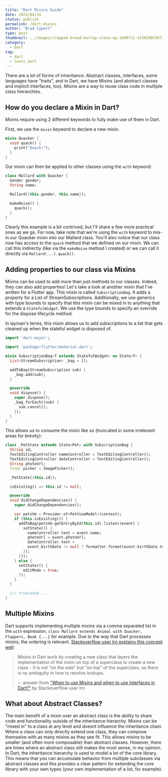 ```yaml
---
title: "Dart Mixins Guide"
date: 2021/04/24
status: publish
permalink: /dart-mixins
author: "Brad Cypert"
type: post
thumbnail: ../images/cropped-bread-burlap-close-up-1600711-e1562602457160-1.jpg
category:
  - Dart
tag:
  - dart
  - learn_dart
---
```


There are a _lot_ of forms of inheritance. Abstract classes, interfaces, some languages have "traits", and in Dart,
we have Mixins (and abstract classes and implicit interfaces, too). Mixins are a way to reuse class code in multiple class hierarchies.

## How do you declare a Mixin in Dart?

Mixins require using 2 different keywords to fully make use of them in Dart.

First, we use the `mixin` keyword to declare a new mixin.

```dart
mixin Quacker {
  void quack() {
    print("Quack!");
  }
}
```

Our mixin can then be applied to other classes using the `with` keyword:

```dart
class Mallard with Quacker {
  Gender gender;
  String name;

  Mallard({this.gender, this.name});

  makeNoise() {
    quack();
  }
}
```

Clearly this example is a bit contrived, but I'll share a few more practical ones as we go. For now, take note that we're
using the `with` keyword to mix-in our Quacker mixin into our Mallard class. You'll also notice that our class now has access
to the `quack` method that we defined on our mixin. We can call this indirectly (like via the `makeNoise` method I created)
or we can call it directly via `Mallard(...).quack()`.

## Adding properties to our class via Mixins

Mixins can be used to add more than just methods to our classes. Indeed, they can also add properties! Let's take a look at
another mixin that I've written for a Flutter app. This mixin is called `SubscriptionBag`. It adds a property for a
List of StreamSubscriptions. Additionally, we use generics with type bounds to specify that this mixin can be mixed in to
anything that extends a `StatefulWidget`. We use the type bounds to specify an override for the dispose lifecycle method.

In layman's terms, this mixin allows us to add subscriptions to a list that gets cleaned up when the stateful widget is
disposed of.

```dart
import 'dart:async';

import 'package:flutter/material.dart';

mixin SubscriptionBag<T extends StatefulWidget> on State<T> {
  List<StreamSubscription> _bag = [];

  addToBag(StreamSubscription sub) {
    _bag.add(sub);
  }

  @override
  void dispose() {
    super.dispose();
    _bag.forEach((sub) {
      sub.cancel();
    });
  }
}
```

This allows us to consume the mixin like so (truncated in some irrelevant areas for brevity):

```dart
class _PetState extends State<Pet> with SubscriptionBag {
  String id;
  TextEditingController nameController = TextEditingController();
  TextEditingController dateController = TextEditingController();
  String photoUrl;
  final picker = ImagePicker();

  _PetState({this.id});

  isExisting() => this.id != null;

  @override
  void didChangeDependencies() {
    super.didChangeDependencies();

    var petsVm = Provider.of<PetViewModel>(context);
    if (this.isExisting()) {
      addToBag(petsVm.getEntryById(this.id).listen((event) {
        setState(() {
          nameController.text = event.name;
          photoUrl = event.photoUrl;
          dateController.text =
          event.birthDate != null ? formatter.format(event.birthDate.toDate()) : "Unknown (edit to add)";
        });
      }));
    } else {
      setState(() {
        editMode = true;
      });
    }
  }

  /// truncated ....
}
```

## Multiple Mixins
Dart supports implementing multiple mixins via a comma separated list in the `with` expression.
`class Mallard extends Animal with Quacker, Flappers, Beak {...}` for example. Due to the way that Dart processes
mixins, the ordering is relevant. [Stackoverflow user Irn explains this concept well](https://stackoverflow.com/questions/45901297/when-to-use-mixins-and-when-to-use-interfaces-in-dart/45903671#45903671):

> Mixins in Dart work by creating a new class that layers the implementation of the mixin on top of a superclass
> to create a new class - it is not "on the side" but "on top" of the superclass, so there is no ambiguity in how
> to resolve lookups.
>
>  -- answer from ["When to use Mixins and when to use interfaces in Dart?"](https://stackoverflow.com/questions/45901297/when-to-use-mixins-and-when-to-use-interfaces-in-dart/45903671#45903671) by Stackoverflow user Irn

## What about Abstract Classes?

The main benefit of a  mixin over an abstract class is the ability to share code and functionality outside of the inheritance hierarchy.
Mixins can be "mixed in" to a class at any level and doesnt influence the inheritance chain. Where a class can only directly extend one class,
they can compose themselve with as many mixins as they see fit. This allows mixins to be smaller (and often more composable) than abstract classes.
However, there are times where an abstract class still makes the most sense, in my opinion. In Dart, the inheritance hierarchy is used to model
a lot of the core library. This means that you can accumulate behavior from multiple subclasses via abstract classes and this provides a clear
pattern for extending the core library with your own types (your own implementation of a list, for example).
